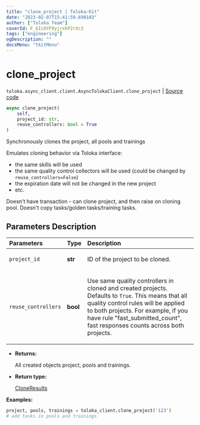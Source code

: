 ```yaml
---
title: "clone_project | Toloka-Kit"
date: "2023-02-07T15:41:59.690103"
author: ["Toloka Team"]
coverId: F_bIcOYF9yjrxkPZrXc3
tags: ["engineering"]
ogDescription: ""
docsMenu: "tkitMenu"
---
```


# clone_project
`toloka.async_client.client.AsyncTolokaClient.clone_project` | [Source code](https://github.com/Toloka/toloka-kit/blob/v1.1.3/src/async_client/client.py#L0)

```python
async clone_project(
    self,
    project_id: str,
    reuse_controllers: bool = True
)
```

Synchronously clones the project, all pools and trainings

Emulates cloning behavior via Toloka interface:
- the same skills will be used
- the same quality control collectors will be used (could be changed by `reuse_controllers=False`)
- the expiration date will not be changed in the new project
- etc.

Doesn't have transaction - can clone project, and then raise on cloning pool.
Doesn't copy tasks/golden tasks/training tasks.

## Parameters Description

| Parameters | Type | Description |
| :----------| :----| :-----------|
`project_id`|**str**|<p>ID of the project to be cloned.</p>
`reuse_controllers`|**bool**|<p>Use same quality controllers in cloned and created projects. Defaults to `True`. This means that all quality control rules will be applied to both projects. For example, if you have rule &quot;fast_submitted_count&quot;, fast responses counts across both projects.</p>

* **Returns:**

  All created objects project, pools and trainings.

* **Return type:**

  [CloneResults](/docs-new/toloka-kit/reference/toloka.client.clone_results.CloneResults)

**Examples:**

```python
project, pools, trainings = toloka_client.clone_project('123')
# add tasks in pools and trainings
```
